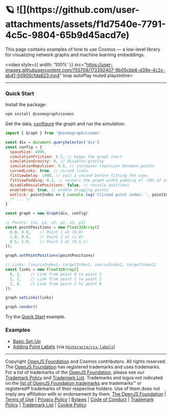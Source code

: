 
<Meta title="Welcome to Cosmos" />

<h1>🪐 ![](https://github.com/user-attachments/assets/f1d7540e-7791-4c5c-9804-65b9d45acd7e)</h1>

<p style={{ fontSize: '1.2rem' }}>This page contains examples of how to use Cosmos — a low-level library for visualizing network graphs and machine learning embeddings.</p>

<video style={{ width: '100%' }} src="https://user-images.githubusercontent.com/755708/173392407-9b05cbb6-d39e-4c2c-ab41-50900cfda823.mp4" loop autoPlay muted playsInline>
</video>

---

### Quick Start

Install the package:

```bash
npm install @cosmograph/cosmos
```


Get the data, [configure](../?path=/docs/configuration--docs) the graph and run the simulation:
```javascript
import { Graph } from '@cosmograph/cosmos'

const div = document.querySelector('div')
const config = {
  spaceSize: 4096,
  simulationFriction: 0.1, // keeps the graph inert
  simulationGravity: 0, // disables gravity
  simulationRepulsion: 0.5, // increases repulsion between points
  curvedLinks: true, // curved links
  fitViewDelay: 1000, // wait 1 second before fitting the view
  fitViewPadding: 0.3, // centers the graph width padding of ~30% of screen
  disableRescalePositions: false, // rescale positions
  enableDrag: true, // enable dragging points
  onClick: pointIndex => { console.log('Clicked point index: ', pointIndex) },
  /* ... */
}

const graph = new Graph(div, config)

// Points: [x1, y1, x2, y2, x3, y3]
const pointPositions = new Float32Array([
  0.0, 0.0,    // Point 1 at (0,0)
  1.0, 0.0,    // Point 2 at (1,0)
  0.5, 1.0,    // Point 3 at (0.5,1)
]);

graph.setPointPositions(pointPositions)

// Links: [sourceIndex1, targetIndex1, sourceIndex2, targetIndex2]
const links = new Float32Array([
  0, 1,    // Link from point 0 to point 1
  1, 2,    // Link from point 1 to point 2
  2, 0,    // Link from point 2 to point 0
]);

graph.setLinks(links)

graph.render()
```

Try the [Quick Start](../?path=/story/examples-beginners--quick-start) example.

### Examples
- [Basic Set-Up](../?path=/story/examples-beginners--basic-set-up)
- [Adding Point Labels](../?path=/story/examples-beginners--point-labels) (via [`@interacta/css-labels`](https://www.npmjs.com/package/@interacta/css-labels))


---
Copyright [OpenJS Foundation](https://openjsf.org) and Cosmos contributors. All rights reserved. The [OpenJS Foundation](https://openjsf.org) has registered trademarks and uses trademarks.  For a list of trademarks of the [OpenJS Foundation](https://openjsf.org), please see our [Trademark Policy](https://trademark-policy.openjsf.org/) and [Trademark List](https://trademark-list.openjsf.org/).  Trademarks and logos not indicated on the [list of OpenJS Foundation trademarks](https://trademark-list.openjsf.org) are trademarks™ or registered® trademarks of their respective holders. Use of them does not imply any affiliation with or endorsement by them.
[The OpenJS Foundation](https://openjsf.org/) | [Terms of Use](https://terms-of-use.openjsf.org/) | [Privacy Policy](https://privacy-policy.openjsf.org/) | [Bylaws](https://bylaws.openjsf.org/) | [Code of Conduct](https://code-of-conduct.openjsf.org) | [Trademark Policy](https://trademark-policy.openjsf.org/) | [Trademark List](https://trademark-list.openjsf.org/) | [Cookie Policy](https://www.linuxfoundation.org/cookies/)